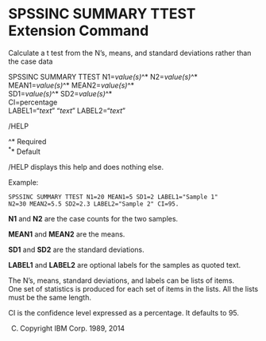 SPSSINC SUMMARY TTEST Extension Command
=======================================

Calculate a t test from the N's, means, and standard deviations
rather than the case data

SPSSINC SUMMARY TTEST N1=*value(s)*^&#42; N2=*value(s)*^&#42;  
MEAN1=*value(s)*^&#42; MEAN2=*value(s)*^&#42;  
SD1=*value(s)*^&#42; SD2=*value(s)*^&#42;  
CI=percentage  
LABEL1="*text*" "*text*" LABEL2="*text*"

/HELP

^&#42; Required  
^&#42;^&#42; Default

/HELP displays this help and does nothing else.

Example:
```
SPSSINC SUMMARY TTEST N1=20 MEAN1=5 SD1=2 LABEL1="Sample 1" 
N2=30 MEAN2=5.5 SD2=2.3 LABEL2="Sample 2" CI=95.
```

**N1** and **N2** are the case counts for the two samples.

**MEAN1** and **MEAN2** are the means.

**SD1** and **SD2** are the standard deviations.

**LABEL1** and **LABEL2** are optional labels for the samples as quoted text.

The N's, means, standard deviations, and labels can be lists of items.  
One set of statistics is produced for each
set of items in the lists.  All the lists must be the same length.

CI is the confidence level expressed as a percentage.  It defaults to 95.


(C) Copyright IBM Corp. 1989, 2014